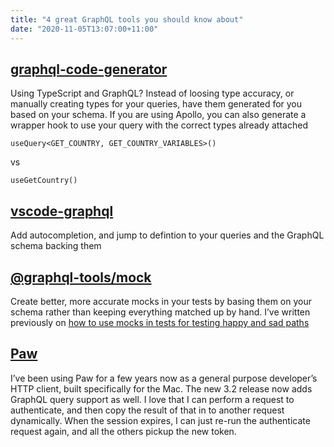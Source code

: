 ```yaml
---
title: "4 great GraphQL tools you should know about"
date: "2020-11-05T13:07:00+11:00"
---
```


## [graphql-code-generator](https://graphql-code-generator.com/)

Using TypeScript and GraphQL? Instead of loosing type accuracy, or manually creating types for your queries, have them generated for you based on your schema. If you are using Apollo, you can also generate a wrapper hook to use your query with the correct types already attached

`useQuery<GET_COUNTRY, GET_COUNTRY_VARIABLES>()`

vs

`useGetCountry()`

## [vscode-graphql](https://marketplace.visualstudio.com/items?itemName=Prisma.vscode-graphql)

Add autocompletion, and jump to defintion to your queries and the GraphQL schema backing them

## [@graphql-tools/mock](https://www.graphql-tools.com/docs/mocking)

Create better, more accurate mocks in your tests by basing them on your schema rather than keeping everything matched up by hand. I’ve written previously on [how to use mocks in tests for testing happy and sad paths](https://alanharper.com.au/2020/10/31/testing-apollo-components-in-all-states/)

## [Paw](https://paw.cloud/)

I’ve been using Paw for a few years now as a general purpose developer’s HTTP client, built specifically for the Mac. The new 3.2 release now adds GraphQL query support as well. I love that I can perform a request to authenticate, and then copy the result of that in to another request dynamically. When the session expires, I can just re-run the authenticate request again, and all the others pickup the new token.

